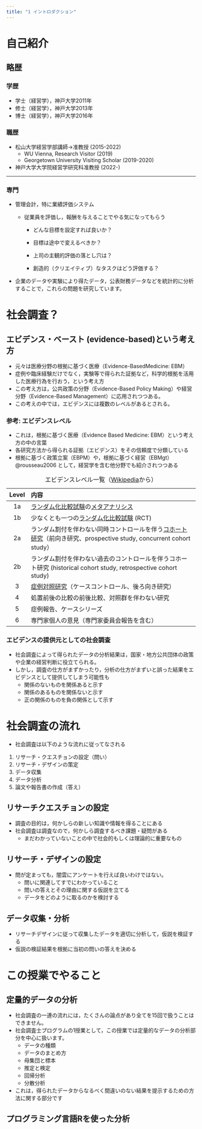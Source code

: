 ```yaml
---
title: "1 イントロダクション"
---
```


# 自己紹介

## 略歴

### 学歴

-   学士（経営学），神戸大学2011年
-   修士（経営学），神戸大学2013年
-   博士（経営学），神戸大学2016年

### 職歴

-   松山大学経営学部講師→准教授 (2015-2022)
    -   WU Vienna, Research Visitor (2019)
    -   Georgetown University Visiting Scholar (2019-2020)
-   神戸大学大学院経営学研究科准教授 (2022-)

------------------------------------------------------------------------

### 専門

-   管理会計，特に業績評価システム

    -   従業員を評価し，報酬を与えることでやる気になってもらう

        -   どんな目標を設定すれば良いか？

        -   目標は途中で変えるべきか？

        -   上司の主観的評価の落とし穴は？

        -   創造的（クリエイティブ）なタスクはどう評価する？

-   企業のデータや実験により得たデータ，公表財務データなどを統計的に分析することで，これらの問題を研究しています。

# 社会調査？

## エビデンス・ベースト (evidence-based)という考え方

-   元々は医療分野の根拠に基づく医療（Evidence-BasedMedicine: EBM）
-   症例や臨床経験だけでなく，実験等で得られた証拠など，科学的根拠を活用した医療行為を行おう，という考え方
-   この考え方は，公共政策の分野（Evidence-Based Policy Making）や経営分野（Evidence-Based Management）に応用されつつある。
-   この考えの中では，エビデンスには複数のレベルがあるとされる。

### 参考: エビデンスレベル

-   これは，根拠に基づく医療（Evidence Based Medicine: EBM）という考え方の中の言葉
-   各研究方法から得られる証拠（エビデンス）をその信頼度で分類している
-   根拠に基づく政策立案（EBPM）や，根拠に基づく経営（EBMgt） @rousseau2006 として，経営学を含む他分野でも紹介されつつある

| Level | 内容                                                                                                                                                                                                                                                                                         |
|:-----:|:---------------------------------------------------------------------------------------------------------------------------------------------------------------------------------------------------------------------------------------------------------------------------------------------|
|  1a   | [ランダム化比較試験](https://ja.wikipedia.org/wiki/%E3%83%A9%E3%83%B3%E3%83%80%E3%83%A0%E5%8C%96%E6%AF%94%E8%BC%83%E8%A9%A6%E9%A8%93 "ランダム化比較試験")の[メタアナリシス](https://ja.wikipedia.org/wiki/%E3%83%A1%E3%82%BF%E3%82%A2%E3%83%8A%E3%83%AA%E3%82%B7%E3%82%B9 "メタアナリシス") |
|  1b   | 少なくとも一つの[ランダム化比較試験](https://ja.wikipedia.org/wiki/%E3%83%A9%E3%83%B3%E3%83%80%E3%83%A0%E5%8C%96%E6%AF%94%E8%BC%83%E8%A9%A6%E9%A8%93 "ランダム化比較試験") (RCT)                                                                                                             |
|  2a   | ランダム割付を伴わない同時コントロールを伴う[コホート研究](https://ja.wikipedia.org/wiki/%E3%82%B3%E3%83%9B%E3%83%BC%E3%83%88%E7%A0%94%E7%A9%B6 "コホート研究")（前向き研究、prospective study, concurrent cohort study）                                                                    |
|  2b   | ランダム割付を伴わない過去のコントロールを伴うコホート研究 (historical cohort study, retrospective cohort study)                                                                                                                                                                             |
|   3   | [症例対照研究](https://ja.wikipedia.org/wiki/%E7%97%87%E4%BE%8B%E5%AF%BE%E7%85%A7%E7%A0%94%E7%A9%B6 "症例対照研究")（ケースコントロール、後ろ向き研究）                                                                                                                                      |
|   4   | 処置前後の比較の前後比較、対照群を伴わない研究                                                                                                                                                                                                                                               |
|   5   | 症例報告、ケースシリーズ                                                                                                                                                                                                                                                                     |
|   6   | 専門家個人の意見（専門家委員会報告を含む）                                                                                                                                                                                                                                                   |

: エビデンスレベル一覧（[Wikipedia](https://ja.wikipedia.org/wiki/%E6%A0%B9%E6%8B%A0%E3%81%AB%E5%9F%BA%E3%81%A5%E3%81%8F%E5%8C%BB%E7%99%82)から）

### エビデンスの提供元としての社会調査

-   社会調査によって得られたデータの分析結果は，国家・地方公共団体の政策や企業の経営判断に役立てられる。
-   しかし，調査の仕方がまずかったり，分析の仕方がまずいと誤った結果をエビデンスとして提供してしまう可能性も
    -   関係のないものを関係あると示す
    -   関係のあるものを関係ないと示す
    -   正の関係のものを負の関係として示す

# 社会調査の流れ

-   社会調査は以下のような流れに従ってなされる

1.  リサーチ・クエスチョンの設定（問い）
2.  リサーチ・デザインの策定
3.  データ収集
4.  データ分析
5.  論文や報告書の作成（答え）

## リサーチクエスチョンの設定

-   調査の目的は，何かしらの新しい知識や情報を得ることにある
-   社会調査は調査なので，何かしら調査するべき課題・疑問がある
    -   まだわかっていないことの中で社会的もしくは理論的に重要なもの

## リサーチ・デザインの設定

-   問が定まっても，闇雲にアンケートを行えば良いわけではない。
    -   問いに関連してすでにわかっていること
    -   問いの答えとその理由に関する仮説を立てる
    -   データをどのように取るのかを検討する

## データ収集・分析

-   リサーチデザインに従って収集したデータを適切に分析して，仮説を検証する
-   仮説の検証結果を根拠に当初の問いの答えを決める

# この授業でやること

## 定量的データの分析

-   社会調査の一連の流れには，たくさんの論点があり全てを15回で扱うことはできません。
-   社会調査士プログラムの1授業として，この授業では定量的なデータの分析部分を中心に扱います。
    -   データの種類
    -   データのまとめ方
    -   母集団と標本
    -   推定と検定
    -   回帰分析
    -   分散分析
-   これは，得られたデータからなるべく間違いのない結果を提示するための方法に関する部分です

## プログラミング言語Rを使った分析
